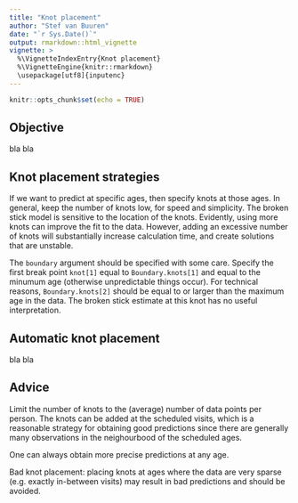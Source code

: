 ---
title: "Knot placement"
author: "Stef van Buuren"
date: "`r Sys.Date()`"
output: rmarkdown::html_vignette
vignette: >
  %\VignetteIndexEntry{Knot placement}
  %\VignetteEngine{knitr::rmarkdown}
  \usepackage[utf8]{inputenc}
---


```{r setup, include=FALSE}
knitr::opts_chunk$set(echo = TRUE)
```

## Objective

bla bla

## Knot placement strategies

If we want to predict at specific ages, then specify knots at those ages. In general, keep the number of knots low, for speed and simplicity. The broken stick model is sensitive to the location of the knots. Evidently, using more knots can improve the fit to the data. However, adding an excessive number of knots will substantially increase calculation time, and create solutions that are unstable. 

The `boundary` argument should be specified with some care. Specify the first break point `knot[1]` equal to `Boundary.knots[1]` and equal to the minumum age (otherwise unpredictable things occur). For technical reasons, `Boundary.knots[2]` should be equal to or larger than the maximum age in the data. The broken stick estimate at this knot has no useful interpretation.


## Automatic knot placement 

bla bla

## Advice

Limit the number of knots to the (average) number of data points per person. The knots can be added at the scheduled visits, which is a reasonable strategy for obtaining good predictions since there are generally many observations in the neighourbood of the scheduled ages. 

One can always obtain more precise predictions at any age.

Bad knot placement: placing knots at ages where the data are very sparse (e.g. exactly in-between visits) may result in bad predictions and should be avoided.


